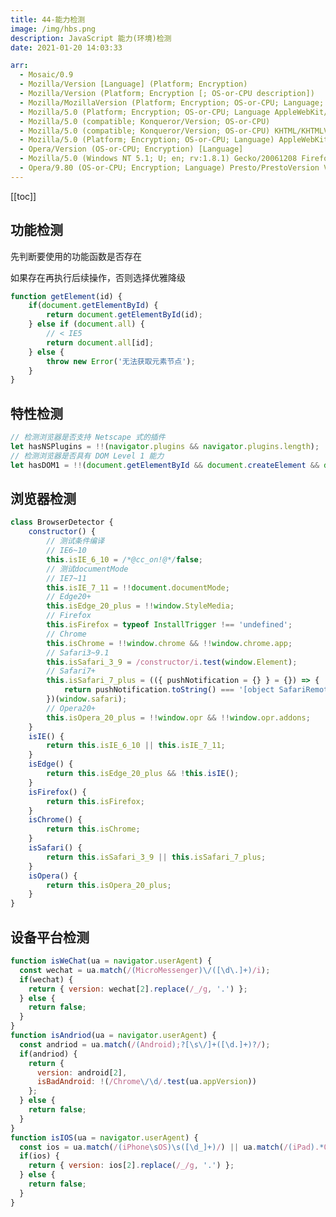```yaml
---
title: 44-能力检测
image: /img/hbs.png
description: JavaScript 能力(环境)检测
date: 2021-01-20 14:03:33

arr:
  - Mosaic/0.9
  - Mozilla/Version [Language] (Platform; Encryption)
  - Mozilla/Version (Platform; Encryption [; OS-or-CPU description])
  - Mozilla/MozillaVersion (Platform; Encryption; OS-or-CPU; Language; PrereleaseVersion)Gecko/GeckoVersion ApplicationProduct/ApplicationProductVersion
  - Mozilla/5.0 (Platform; Encryption; OS-or-CPU; Language AppleWebKit/AppleWebKitVersion (KHTML, like Gecko) Safari/SafariVersion
  - Mozilla/5.0 (compatible; Konqueror/Version; OS-or-CPU)
  - Mozilla/5.0 (compatible; Konqueror/Version; OS-or-CPU) KHTML/KHTMLVersion (like Gecko)
  - Mozilla/5.0 (Platform; Encryption; OS-or-CPU; Language) AppleWebKit/AppleWebKitVersion (KHTML, like Gecko) Chrome/ChromeVersion Safari/SafariVersion
  - Opera/Version (OS-or-CPU; Encryption) [Language]
  - Mozilla/5.0 (Windows NT 5.1; U; en; rv:1.8.1) Gecko/20061208 Firefox/2.0.0 Opera 9.50
  - Opera/9.80 (OS-or-CPU; Encryption; Language) Presto/PrestoVersion Version/Version
---
```


[[toc]]

## 功能检测

先判断要使用的功能函数是否存在

如果存在再执行后续操作，否则选择优雅降级

```js
function getElement(id) {
	if(document.getElementById) {
		return document.getElementById(id);
	} else if (document.all) {
		// < IE5
		return document.all[id];
	} else {
		throw new Error('无法获取元素节点');
	}
}
```

## 特性检测

```js
// 检测浏览器是否支持 Netscape 式的插件
let hasNSPlugins = !!(navigator.plugins && navigator.plugins.length);
// 检测浏览器是否具有 DOM Level 1 能力
let hasDOM1 = !!(document.getElementById && document.createElement && document.getElementsByTagName); 
```

## 浏览器检测

```js
class BrowserDetector {
	constructor() {
		// 测试条件编译
		// IE6~10
		this.isIE_6_10 = /*@cc_on!@*/false;
		// 测试documentMode
		// IE7~11
		this.isIE_7_11 = !!document.documentMode;
		// Edge20+
		this.isEdge_20_plus = !!window.StyleMedia;
		// Firefox
		this.isFirefox = typeof InstallTrigger !== 'undefined';
		// Chrome
		this.isChrome = !!window.chrome && !!window.chrome.app;
		// Safari3~9.1
		this.isSafari_3_9 = /constructor/i.test(window.Element);
		// Safari7+
		this.isSafari_7_plus = (({ pushNotification = {} } = {}) => {
			return pushNotification.toString() === '[object SafariRemoteNotification]';
		})(window.safari);
		// Opera20+
		this.isOpera_20_plus = !!window.opr && !!window.opr.addons;
	}
	isIE() {
		return this.isIE_6_10 || this.isIE_7_11;
	}
	isEdge() {
		return this.isEdge_20_plus && !this.isIE();
	}
	isFirefox() {
		return this.isFirefox;
	}
	isChrome() {
		return this.isChrome;
	}
	isSafari() {
		return this.isSafari_3_9 || this.isSafari_7_plus;
	}
	isOpera() {
		return this.isOpera_20_plus;
	}
}
```

<Alert class="mt-5" title="能力检测最适合用于决定下一步该怎么做，而不一定能够作为辨识浏览器的标志" type="warning" />

<TimeLine
  title="navigator.userAgent——历史回顾"
  data={frontmatter.arr}
/>

## 设备平台检测

```js
function isWeChat(ua = navigator.userAgent) {
  const wechat = ua.match(/(MicroMessenger)\/([\d\.]+)/i);
  if(wechat) {
    return { version: wechat[2].replace(/_/g, '.') };
  } else {
    return false;
  }
}
function isAndriod(ua = navigator.userAgent) {
  const andriod = ua.match(/(Android);?[\s\/]+([\d.]+)?/);
  if(andriod) {
    return {
      version: android[2],
      isBadAndroid: !(/Chrome\/\d/.test(ua.appVersion))
    };
  } else {
    return false;
  }
}
function isIOS(ua = navigator.userAgent) {
  const ios = ua.match(/(iPhone\sOS)\s([\d_]+)/) || ua.match(/(iPad).*OS\s([\d_]+)/);
  if(ios) {
    return { version: ios[2].replace(/_/g, '.') };
  } else {
    return false;
  }
}
```